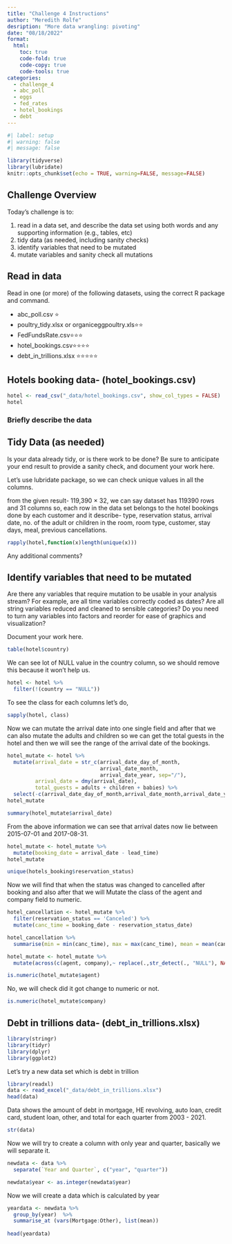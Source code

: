 ```yaml
---
title: "Challenge 4 Instructions"
author: "Meredith Rolfe"
desription: "More data wrangling: pivoting"
date: "08/18/2022"
format:
  html:
    toc: true
    code-fold: true
    code-copy: true
    code-tools: true
categories:
  - challenge_4
  - abc_poll
  - eggs
  - fed_rates
  - hotel_bookings
  - debt
---
```


```r
#| label: setup
#| warning: false
#| message: false

library(tidyverse)
library(lubridate)
knitr::opts_chunk$set(echo = TRUE, warning=FALSE, message=FALSE)
```

## Challenge Overview

Today's challenge is to:

1)  read in a data set, and describe the data set using both words and any supporting information (e.g., tables, etc)
2)  tidy data (as needed, including sanity checks)
3)  identify variables that need to be mutated
4)  mutate variables and sanity check all mutations

## Read in data

Read in one (or more) of the following datasets, using the correct R package and command.

-   abc_poll.csv ⭐
-   poultry_tidy.xlsx or organiceggpoultry.xls⭐⭐
-   FedFundsRate.csv⭐⭐⭐
-   hotel_bookings.csv⭐⭐⭐⭐
-   debt_in_trillions.xlsx ⭐⭐⭐⭐⭐

## Hotels booking data- (hotel_bookings.csv)

```r
hotel <- read_csv("_data/hotel_bookings.csv", show_col_types = FALSE)
hotel
```

### Briefly describe the data

## Tidy Data (as needed)

Is your data already tidy, or is there work to be done? Be sure to anticipate your end result to provide a sanity check, and document your work here.

Let's use lubridate package, so we can check unique values in all the columns.

from the given result- 119,390 × 32, we can say dataset has 119390 rows and 31 columns so, each row in the data set belongs to the hotel bookings done by each customer and it describe- type, reservation status, arrival date, no. of the adult or children in the room, room type, customer, stay days, meal, previous cancellations.

```r
rapply(hotel,function(x)length(unique(x)))
```

Any additional comments?

## Identify variables that need to be mutated

Are there any variables that require mutation to be usable in your analysis stream? For example, are all time variables correctly coded as dates? Are all string variables reduced and cleaned to sensible categories? Do you need to turn any variables into factors and reorder for ease of graphics and visualization?

Document your work here.

```r
table(hotel$country)
```

We can see lot of NULL value in the country column, so we should remove this because it won't help us.

```r
hotel <- hotel %>% 
  filter(!(country == "NULL"))
```

To see the class for each columns let's do,

```r
sapply(hotel, class)
```

Now we can mutate the arrival date into one single field and after that we can also mutate the adults and children so we can get the total guests in the hotel and then we will see the range of the arrival date of the bookings.

```r
hotel_mutate <- hotel %>% 
  mutate(arrival_date = str_c(arrival_date_day_of_month,
                              arrival_date_month,
                              arrival_date_year, sep="/"),
         arrival_date = dmy(arrival_date),
         total_guests = adults + children + babies) %>% 
  select(-c(arrival_date_day_of_month,arrival_date_month,arrival_date_year))
hotel_mutate
```

```r
summary(hotel_mutate$arrival_date)
```

From the above information we can see that arrival dates now lie between 2015-07-01 and 2017-08-31.

```r
hotel_mutate <- hotel_mutate %>%
  mutate(booking_date = arrival_date - lead_time)
hotel_mutate
```

```r
unique(hotels_booking$reservation_status)
```

Now we will find that when the status was changed to cancelled after booking and also after that we will Mutate the class of the agent and company field to numeric.\

```r
hotel_cancellation <- hotel_mutate %>%
  filter(reservation_status == 'Canceled') %>%
  mutate(canc_time = booking_date - reservation_status_date)

hotel_cancellation %>%
  summarise(min = min(canc_time), max = max(canc_time), mean = mean(canc_time), median = median(canc_time))
```

```r
hotel_mutate <- hotel_mutate %>%
  mutate(across(c(agent, company),~ replace(.,str_detect(., "NULL"), NA))) %>% mutate_at(vars(agent, company),as.numeric)

is.numeric(hotel_mutate$agent)
```

No, we will check did it got change to numeric or not.

```r
is.numeric(hotel_mutate$company)
```

## Debt in trillions data- (debt_in_trillions.xlsx)

```r
library(stringr)
library(tidyr)
library(dplyr)
library(ggplot2)
```

Let's try a new data set which is debt in trillion

```r
library(readxl)
data <- read_excel("_data/debt_in_trillions.xlsx")
head(data)
```

Data shows the amount of debt in mortgage, HE revolving, auto loan, credit card, student loan, other, and total for each quarter from 2003 - 2021.

```r
str(data)
```

Now we will try to create a column with only year and quarter, basically we will separate it.

```r
newdata <- data %>%
  separate(`Year and Quarter`, c("year", "quarter"))

newdata$year <- as.integer(newdata$year)
```

Now we will create a data which is calculated by year

```r
yeardata <- newdata %>%
  group_by(year)  %>%
  summarise_at (vars(Mortgage:Other), list(mean)) 
  
head(yeardata)
```
